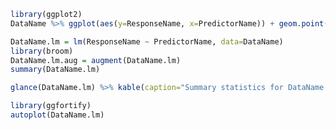 ```r
library(ggplot2)
DataName %>% ggplot(aes(y=ResponseName, x=PredictorName)) + geom.point() + geom_smooth(method="lm")
```

```r
DataName.lm = lm(ResponseName ~ PredictorName, data=DataName)
library(broom)
DataName.lm.aug = augment(DataName.lm)
summary(DataName.lm)
```


```r
glance(DataName.lm) %>% kable(caption="Summary statistics for DataName.lm.")
```

```r
library(ggfortify)
autoplot(DataName.lm)
```
